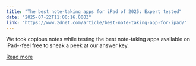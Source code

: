 ```yaml
---
title: "The best note-taking apps for iPad of 2025: Expert tested"
date: "2025-07-22T11:00:16.000Z"
link: "https://www.zdnet.com/article/best-note-taking-app-for-ipad/"
---
```


We took copious notes while testing the best note-taking apps available on iPad--feel free to sneak a peek at our answer key.

[Read more](https://www.zdnet.com/article/best-note-taking-app-for-ipad/)
